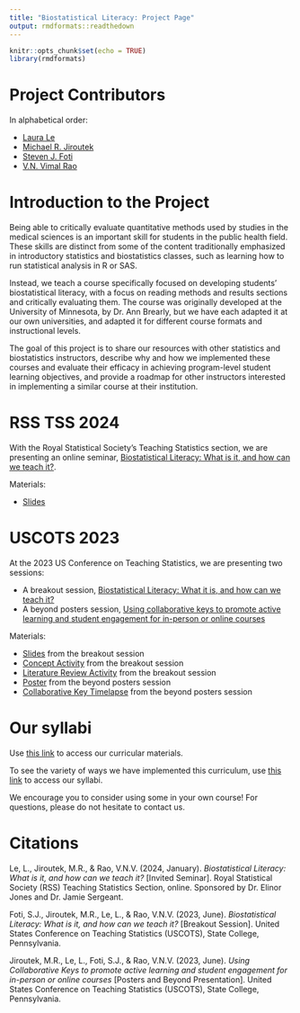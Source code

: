 ```yaml
---
title: "Biostatistical Literacy: Project Page"
output: rmdformats::readthedown
---
```


```r
knitr::opts_chunk$set(echo = TRUE)
library(rmdformats)
```

# Project Contributors

In alphabetical order: 

- [Laura Le](https://directory.sph.umn.edu/bio/sph-a-z/laura-le)
- [Michael R. Jiroutek](https://directory.campbell.edu/people/michael-jiroutek/)
- [Steven J. Foti](https://biostat.ufl.edu/profile/foti-steven/)
- [V.N. Vimal Rao](https://raovnv.github.io/research.html)

# Introduction to the Project

Being able to critically evaluate quantitative methods used by studies in the medical sciences is an important skill for students in the public health field. These skills are distinct from some of the content traditionally emphasized in introductory statistics and biostatistics classes, such as learning how to run statistical analysis in R or SAS. 

Instead, we teach a course specifically focused on developing students' biostatistical literacy, with a focus on reading methods and results sections and critically evaluating them. The course was originally developed at the University of Minnesota, by Dr. Ann Brearly, but we have each adapted it at our own universities, and adapted it for different course formats and instructional levels. 

The goal of this project is to share our resources with other statistics and biostatistics instructors, describe why and how we implemented these courses and evaluate their efficacy in achieving program-level student learning objectives, and provide a roadmap for other instructors interested in implementing a similar course at their institution. 

# RSS TSS 2024

With the Royal Statistical Society's Teaching Statistics section, we are presenting an online seminar, [Biostatistical Literacy: What is it, and how can we teach it?](https://rss.org.uk/training-events/events/events-2024/sections/biostatistical-literacy-what-is-it,-and-how-can-we/).

Materials: 

- [Slides](https://docs.google.com/presentation/d/1RI_G28FadS3oR8q_wVIX7Uo-L8ZJsz66/edit?usp=sharing&ouid=103368445301151303004&rtpof=true&sd=true)

# USCOTS 2023

At the 2023 US Conference on Teaching Statistics, we are presenting two sessions:

- A breakout session, [Biostatistical Literacy: What it is, and how can we teach it?](https://causeweb.org/cause/uscots/uscots23/3a-biostatistical-literacy-what-it-and-how-can-we-teach-it-room-107)
- A beyond posters session, [Using collaborative keys to promote active learning and student engagement for in-person or online courses](https://causeweb.org/cause/uscots/uscots23/f26-using-collaborative-keys-promote-active-learning-and-student-engagement-person)

Materials: 

- [Slides](https://docs.google.com/presentation/d/1AWS2oLxYb4O2k0JcjnIIibtI-qUJnR7x/edit?usp=sharing&ouid=103368445301151303004&rtpof=true&sd=true) from the breakout session
- [Concept Activity](https://docs.google.com/document/d/1drzU4AJxun_VBEURbbVy1-XrAME9vtHd/edit?usp=sharing&ouid=103368445301151303004&rtpof=true&sd=true) from the breakout session
- [Literature Review Activity](https://docs.google.com/document/d/14Ym6BTXIbREiWPW4zEdDgKuipFzG4Aca/edit?usp=sharing&ouid=103368445301151303004&rtpof=true&sd=true) from the breakout session
- [Poster](https://docs.google.com/presentation/d/1zKy67WV0Z8QzIpf0ZdTUDxIp-NZaYGzA/edit?usp=sharing&ouid=103368445301151303004&rtpof=true&sd=true) from the beyond posters session
- [Collaborative Key Timelapse](https://drive.google.com/file/d/1ftcSxqMgCcSbdljdjWSTfR-u2qaIIRUP/view?usp=sharing) from the beyond posters session

# Our syllabi

Use [this link](https://drive.google.com/drive/folders/1AbqGdDb9WDGaI2jf0LxAKgRd8u05JF95?usp=sharing) to access our curricular materials. 

To see the variety of ways we have implemented this curriculum, use [this link](https://drive.google.com/drive/folders/1rmJWv2Fbnw5Hvogvg1DLLNN0QUNpToaj?usp=sharing) to access our syllabi. 

We encourage you to consider using some in your own course! For questions, please do not hesitate to contact us. 

# Citations

Le, L., Jiroutek, M.R., & Rao, V.N.V. (2024, January). *Biostatistical Literacy: What is it, and how can we teach it?* [Invited Seminar]. 
Royal Statistical Society (RSS) Teaching Statistics Section, online. Sponsored by Dr. Elinor Jones and Dr. Jamie Sergeant.  

Foti, S.J., Jiroutek, M.R., Le, L., & Rao, V.N.V. (2023, June). *Biostatistical Literacy: What is it, and how can we teach it?* [Breakout Session]. United States Conference on Teaching Statistics (USCOTS), State College, Pennsylvania. 

Jiroutek, M.R., Le, L., Foti, S.J., & Rao, V.N.V. (2023, June). *Using Collaborative Keys to promote active learning and student engagement for in-person or online courses* [Posters and Beyond Presentation]. United States Conference on Teaching Statistics (USCOTS), State College, Pennsylvania.